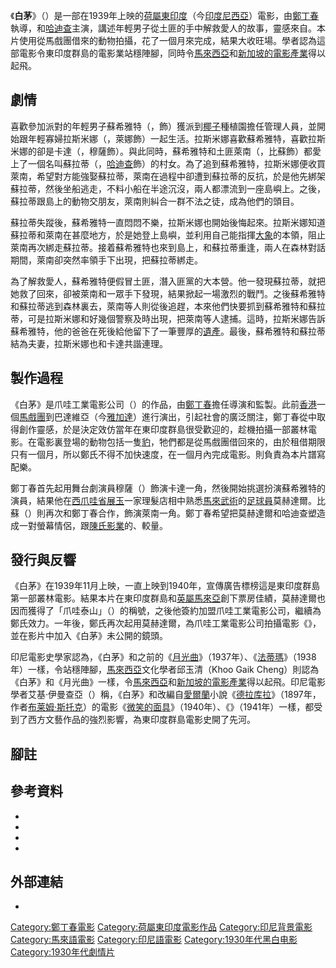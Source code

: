 {{NoteTA
|1=zh-hans:卡达; zh-hant:卡達;
|2=zh-hans:德拉库拉; zh-hant:德古拉;
}}
{{Infobox film
| name      = 白茅
| original_name   = {{lang|id|''Alang-Alang''}}
| image     = Alang-Alang poster.JPG
| image_size   = 
| border     = 
| alt      = 
| caption    = 宣傳海報
| director    =[[鄭丁春|鄭丁春]]
| producer    = 鄭丁春
| writer     = 鄭丁春
| starring    = {{Plainlist|
* {{en-link|穆罕默德·莫赫達爾|Mohamad Mochtar}}
* [[哈迪查|哈迪查]]
* 比蘇
}}
| music     = {{en-link|馬斯·薩爾迪|Mas Sardi}}
| cinematography = 
| editing    = 
| studio     = 爪哇工業電影公司
| distributor  = 
| released    = {{Film date|1939|||荷屬東印度}} 
| runtime    = 
| country    = {{flag|Dutch East Indies}}
| language    = [[马来语|马来语]] 
| budget     = 
| gross     = 
}}
《'''白茅'''》（{{lang-id|''Alang-Alang''}}）是一部在1939年上映的[[荷屬東印度|荷屬東印度]]（今[[印度尼西亞|印度尼西亞]]）電影，由[[鄭丁春|鄭丁春]]執導，{{en-link|穆罕默德·莫赫達爾|Mohamad Mochtar}}和[[哈迪查|哈迪查]]主演，講述年輕男子從土匪的手中解救愛人的故事，靈感來自{{en-link|泰山系列電影|Tarzan (film series)}}。本片使用從馬戲團借來的動物拍攝，花了一個月來完成，結果大收旺場。學者認為這部電影令東印度群島的電影業站穩陣腳，同時令[[馬來西亞電影|馬來西亞]]和[[新加坡電影|新加坡的電影產業]]得以起飛。

== 劇情 ==
喜歡參加派對的年輕男子蘇希雅特（{{lang|id|Suhiyat}}，{{en-link|穆罕默德·莫赫達爾|Mohamad Mochtar}}飾）獲派到[[椰子|椰子]]種植園擔任管理人員，並開始跟年輕寡婦拉斯米娜（{{lang|id|Rasmina}}，萊娜飾）一起生活。拉斯米娜喜歡蘇希雅特，喜歡拉斯米娜的卻是卡達（{{lang|id|Karta}}，穆薩飾）。與此同時，蘇希雅特和土匪萊南（{{lang|id|Rainan}}，比蘇飾）都愛上了一個名叫蘇拉蒂（{{lang|id|Surati}}，[[哈迪查|哈迪查]]飾）的村女。為了追到蘇希雅特，拉斯米娜便收買萊南，希望對方能強娶蘇拉蒂，萊南在過程中卻遭到蘇拉蒂的反抗，於是他先綁架蘇拉蒂，然後坐船逃走，不料小船在半途沉沒，兩人都漂流到一座島嶼上。之後，蘇拉蒂跟島上的動物交朋友，萊南則糾合一群不法之徒，成為他們的頭目。

蘇拉蒂失蹤後，蘇希雅特一直悶悶不樂，拉斯米娜也開始後悔起來。拉斯米娜知道蘇拉蒂和萊南在甚麼地方，於是她登上島嶼，並利用自己能指揮[[大象|大象]]的本領，阻止萊南再次綁走蘇拉蒂。接着蘇希雅特也來到島上，和蘇拉蒂重逢，兩人在森林對話期間，萊南卻突然率領手下出現，把蘇拉蒂綁走。

為了解救愛人，蘇希雅特便假冒土匪，潛入匪黨的大本營。他一發現蘇拉蒂，就把她救了回來，卻被萊南和一眾手下發現，結果掀起一場激烈的戰鬥。之後蘇希雅特和蘇拉蒂逃到森林裏去，萊南等人則從後追趕，本來他們快要抓到蘇希雅特和蘇拉蒂，可是拉斯米娜和好幾個警察及時出現，把萊南等人逮捕。這時，拉斯米娜告訴蘇希雅特，他的爸爸在死後給他留下了一筆豐厚的[[遺產|遺產]]。最後，蘇希雅特和蘇拉蒂結為夫妻，拉斯米娜也和卡達共諧連理。

== 製作過程 ==
《白茅》是爪哇工業電影公司（{{lang|en|Java Industrial Film}}）的作品，由[[鄭丁春|鄭丁春]]擔任導演和監製{{sfn|Biran|2009|p=382}}。此前[[香港|香港]]一個[[馬戲團|馬戲團]]到巴達維亞（今[[雅加達|雅加達]]）進行演出，引起社會的廣泛關注，鄭丁春從中取得創作靈感，於是決定效仿當年在東印度群島很受歡迎的{{en-link|泰山系列電影|Tarzan (film series)}}，趁機拍攝一部叢林電影。在電影裏登場的動物包括一隻[[豹|豹]]，牠們都是從馬戲團借回來的，由於租借期限只有一個月{{sfn|Biran|2009|pp=178–179}}，所以鄭氏不得不加快速度，在一個月內完成電影{{sfn|Biran|2009|pp=178–179}}{{sfn|Biran|2009|p=182}}。{{en-link|馬斯·薩爾迪|Mas Sardi}}則負責為本片譜寫配樂{{sfn|Biran|2009|p=182}}。

鄭丁春首先起用舞台劇演員穆薩（{{lang|id|Musa}}）飾演卡達一角，然後開始挑選扮演蘇希雅特的演員，結果他在[[西爪哇省|西爪哇省]][[展玉|展玉]]一家理髮店相中熟悉[[馬來武術|馬來武術]]的[[足球員|足球員]]莫赫達爾。比蘇（{{lang|id|Bissoe}}）則再次和鄭丁春合作，飾演萊南一角{{sfn|Biran|2009|p=181}}。鄭丁春希望把莫赫達爾和哈迪查塑造成一對螢幕情侶，跟[[陳氏影業|陳氏影業]]的{{en-link|拉登·莫赫達爾|Rd. Mochtar}}、{{en-link|魯姬亞|Roekiah}}較量{{sfn|Imanjaya|2006|p=109}}。

== 發行與反響 ==
《白茅》在1939年11月上映{{sfn|Biran|2009|p=382}}，一直上映到1940年{{sfn|Biran|2009|p=181}}，宣傳廣告標榜這是東印度群島第一部叢林電影{{sfn|Biran|2009|pp=178–179}}。結果本片在東印度群島和[[英屬馬來亞|英屬馬來亞]]創下票房佳績，莫赫達爾也因而獲得了「爪哇泰山」（{{lang|nl|Tarzan van Java}}）的稱號{{sfn|Biran|2009|p=181}}{{sfn|Khoo|2006|p=90}}，之後他簽約加盟爪哇工業電影公司，繼續為鄭氏效力{{sfn|Sinamatek Indonesia, Moh Mochtar}}。一年後，鄭氏再次起用莫赫達爾，為爪哇工業電影公司拍攝電影《{{en-link|亞齊彎刀|Rentjong Atjeh}}》，並在影片中加入《白茅》未公開的鏡頭{{sfn|Biran|2009|p=210}}。

印尼電影史學家{{en-link|米斯巴赫·尤薩·比蘭|Misbach Yusa Biran}}認為，《白茅》和之前的《[[月光曲_(電影)|月光曲]]》（1937年）、《[[法蒂瑪_(1938年電影)|法蒂瑪]]》（1938年）一樣，令{{en-link|荷屬東印度電影列表|list of films of the Dutch East Indies|荷屬東印度的電影業}}站穩陣腳{{sfn|Biran|2009|p=182}}，[[馬來西亞|馬來西亞]]文化學者邱玉清（Khoo Gaik Cheng）則認為《白茅》和《月光曲》一樣，令[[馬來西亞電影|馬來西亞]]和[[新加坡電影|新加坡的電影產業]]得以起飛{{sfn|Khoo|2006|p=90}}。印尼電影學者艾基·伊曼查亞（{{lang|id|Ekky Imanjaya}}）稱，《白茅》和改編自[[愛爾蘭|愛爾蘭]]小說《[[德拉库拉_(小说)|德拉库拉]]》（1897年，作者[[布莱姆·斯托克|布莱姆·斯托克]]）的電影《[[微笑的面具|微笑的面具]]》（1940年）、《{{en-link|活骷顱|Tengkorak Hidoep}}》（1941年）一樣，都受到了西方文藝作品的強烈影響，為東印度群島電影史開了先河{{sfn|Imanjaya|2006|p=38}}。

== 腳註 ==
{{reflist|3}}

== 參考資料 ==
{{refbegin|40em}}
* {{cite book
 |title=Sejarah Film 1900-1950: Bikin Film di Jawa
 |language=id
 |last=Biran
 |first=Misbach Yusa
 |publisher=Komunitas Bamboo working with the Jakarta Art Council
 |year=2009
 |isbn=978-979-3731-58-2
 |ref=harv
}}
* {{cite book
 |url=https://books.google.com/books?id=FlFAaNHlIg0C
 |title=Reclaiming Adat: Contemporary Malaysian Film and Literature
 |isbn=978-0-7748-1173-6
 |last1=Khoo
 |first1=Gaik Cheng
 |year=2006
 |publisher=UBC Press
 |location=Vancouver
 |ref=harv
}}
* {{cite book
 |url=https://books.google.com/books?id=sl92GYNaKJIC
 |title=A to Z about Indonesian Film
 |language=id
 |isbn=978-979-752-367-1
 |last=Imanjaya
 |first=Ekky
 |ref=harv
 |publisher=Mizan
 |location=Bandung
 |year=2006
 |access-date=2020-11-27
 |archive-date=2016-04-04
 |archive-url=https://web.archive.org/web/20160404111219/https://books.google.com/books?id=sl92GYNaKJIC
 |dead-url=no
 }}
* {{cite web 
 |title=Moh Mochtar 
 |language=id 
 |url=http://www.sinematekindonesia.com/index.php/insan_perfilman/detail/nama/Moh%20Mochtar/id/155 
 |archivedate=2012-07-09 
 |publisher=Sinamatek Indonesia 
 |archiveurl=https://www.webcitation.org/691qDa6Y1?url=http://www.sinematekindonesia.com/index.php/insan_perfilman/detail/nama/Moh%20Mochtar/id/155 
 |accessdate=2012-07-09 
 |ref={{sfnRef|Sinamatek Indonesia, Moh Mochtar}} 
 |deadurl=yes 
 }}
{{refend}}

== 外部連結 ==
* {{IMDb title|1848779|白茅}}
{{Portal bar|電影|東南亞|荷蘭}}

[[Category:鄭丁春電影|Category:鄭丁春電影]]
[[Category:荷屬東印度電影作品|Category:荷屬東印度電影作品]]
[[Category:印尼背景電影|Category:印尼背景電影]]
[[Category:馬來語電影|Category:馬來語電影]]
[[Category:印尼語電影|Category:印尼語電影]]
[[Category:1930年代黑白电影|Category:1930年代黑白电影]]
[[Category:1930年代劇情片|Category:1930年代劇情片]]